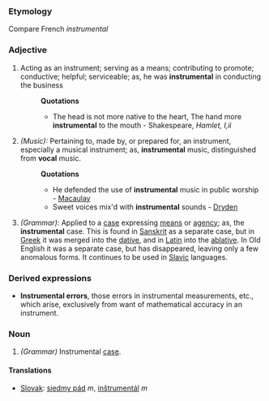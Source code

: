 ===Etymology===
Compare French ''instrumental''
===Adjective===
#Acting as an instrument; serving as a means; contributing to promote; conductive; helpful; serviceable; as, he was '''instrumental''' in conducting the business 
#:'''Quotations'''
#:*The head is not more native to the heart, The hand more '''instrumental''' to the mouth - Shakespeare, ''Hamlet, I,ii''
#''(Music):'' Pertaining to, made by, or prepared for, an instrument, especially a musical instrument; as, '''instrumental''' music, distinguished from '''vocal''' music.  
#:'''Quotations'''
#:*He defended the use of '''instrumental''' music in public worship - [[Macaulay]]
#:*Sweet voices mix'd with '''instrumental''' sounds - [[Dryden]]
#''(Grammar):'' Applied to a [[case]] expressing [[means]] or [[agency]]; as, the '''instrumental''' case. This is found in [[Sanskrit]] as a separate case, but in [[Greek]] it was merged into the [[dative]], and in [[Latin]] into the [[ablative]]. In Old English it was a separate case, but has disappeared, leaving only a few anomalous forms. It continues to be used in [[Slavic]] languages.
===Derived expressions===
*'''Instrumental errors''', those errors in instrumental measurements, etc., which arise, exclusively from want of mathematical accuracy in an instrument.
===Noun===
#''(Grammar)'' Instrumental [[case]].
====Translations====
*[[Slovak]]: [[siedmy pád]] ''m'', [[inštrumentál]] ''m''